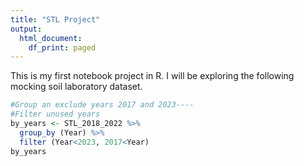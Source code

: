 ```yaml
---
title: "STL Project"
output:
  html_document:
    df_print: paged
---
```


This is my first notebook project in R. I will be exploring the following mocking soil laboratory dataset.

```r
#Group an exclude years 2017 and 2023----
#Filter unused years
by_years <- STL_2018_2022 %>% 
  group_by (Year) %>% 
  filter (Year<2023, 2017<Year)
by_years
```


